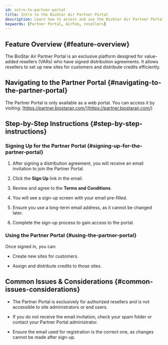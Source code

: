 ```yaml
---
id: intro-to-partner-portal
title: Intro to the BioStar Air Partner Portal
description: Learn how to access and use the BioStar Air Partner Portal to set up customer sites, distribute credits, and manage reseller operations.
keywords: [Partner Portal, AirFob, resellers]
---
```


## Feature Overview {#feature-overview}

The BioStar Air Partner Portal is an exclusive platform designed for value-added resellers (VARs) who have signed distribution agreements. It allows resellers to set up new sites for customers and distribute credits efficiently.

## Navigating to the Partner Portal {#navigating-to-the-partner-portal}

The Partner Portal is only available as a web portal. You can access it by visiting: [https://partner.biostarair.com/](https://partner.biostarair.com/)


## Step-by-Step Instructions {#step-by-step-instructions}

### Signing Up for the Partner Portal {#signing-up-for-the-partner-portal}

1. After signing a distribution agreement, you will receive an email invitation to join the Partner Portal.

1. Click the **Sign Up** link in the email.

1. Review and agree to the **Terms and Conditions**.

1. You will see a sign-up screen with your email pre-filled.

1. Ensure you use a long-term email address, as it cannot be changed later.

1. Complete the sign-up process to gain access to the portal.

### Using the Partner Portal {#using-the-partner-portal}

Once signed in, you can:

* Create new sites for customers.

* Assign and distribute credits to those sites.


## Common Issues & Considerations {#common-issues-considerations}

* The Partner Portal is exclusively for authorized resellers and is not accessible to site administrators or end users.

* If you do not receive the email invitation, check your spam folder or contact your Partner Portal administrator.

* Ensure the email used for registration is the correct one, as changes cannot be made after sign-up.